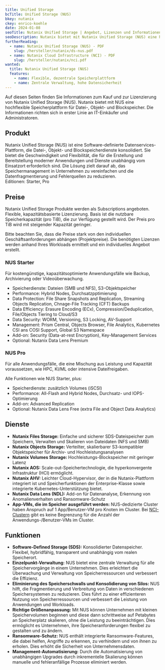 ```yaml
---
title: Unified Storage
bcTitle: Unified Storage (NUS)
bkey: nutanix
ckey: enrico-koehle
date: 2024-01-08
seoTitle: Nutanix Unified Storage | Angebot, Lizenzen und Informationen
seoDescription: Nutanix bietet mit Nutanix Unified Storage (NUS) eine hochflexible Speicherplattform für Datei-, Objekt- und Blockspeicher.
furtherReading:
  - name: Nutanix Unified Storage (NUS) - PDF
    slug: /hersteller/nutanix/ds-nus.pdf
  - name: Nutanix Cloud Infrastructure (NCI) - PDF
    slug: /hersteller/nutanix/nci.pdf
wanted:
  title: Nutanix Unified Storage (NUS)
  features:
    - name: Flexible, dezentrale Speicherplattform
    - name: Zentrale Verwaltung, hohe Datensicherheit
---
```


<Intro>

Auf diesen Seiten finden Sie Informationen zum Kauf und zur Lizenzierung von Nutanix Unified Storage (NUS).
Nutanix bietet mit NUS eine hochflexible Speicherplattform für Datei-, Objekt- und Blockspeicher.
Die Informationen richten sich in erster Linie an IT-Einkäufer und Administratoren.

</Intro>

<TOC />


## Produkt

Nutanix Unified Storage (NUS) ist eine Software-definierte Datenservices-Plattform, die Datei-, Objekt- und Blockspeicherdienste konsolidiert. Sie bietet die Geschwindigkeit und Flexibilität, die für die Erstellung und Bereitstellung moderner Anwendungen und Dienste unabhängig vom Einsatzort erforderlich sind. Die Lösung zielt darauf ab, das Speichermanagement in Unternehmen zu vereinfachen und die Datenfragmentierung und Fehlerquellen zu reduzieren. <br />
Editionen: Starter, Pro


## Preise

Nutanix Unified Storage Produkte werden als Subscriptions angeboten.
Flexible, kapazitätsbasierte Lizenzierung.
Basis ist die nutzbare Speicherkapazität (pro TiB), die zur Verfügung gestellt wird.
Der Preis pro TiB wird mit steigender Kapazität geringer.


<Info>

Bitte beachten Sie, dass die Preise stark von den individuellen Geschäftsanforderungen abhängen (Projektpreise). Die benötigten Lizenzen werden anhand Ihres Workloads ermittelt und ein individuelles Angebot erstellt.

</Info>

<GetInTouch />


### NUS Starter

<ArrowList>

Für kostengünstige, kapazitätsoptimierte Anwendungsfälle wie Backup, Archivierung oder Videoüberwachung.
- Speicherdienste: Dateien (SMB und NFS), S3-Objektspeicher
- Performance: Hybrid Nodes, Durchsatzpptimierung
- Data Protection: File Share Snapshots and Replication, Streaming Objects Replication, Chnage-File Tracking (CFT) Backups
- Data Efficiency: Erasure Encoding (ECx), Compression/Deduplication, File/Objects Tiering to Cloud/S3
- Data Security: WORM, Versioning, S3 Locking, AV-Support
- Management: Prism Central, Objects Browser, File Analytics, Kubernetes CSI ans COSI Support, Global S3 Namespace
- Add-on: Security (Data-at-rest Encryption), Key-Management Services
- Optional: Nutanix Data Lens Premium

</ArrowList>

### NUS Pro

<ArrowList>

Für alle Anwendungsfälle, die eine Mischung aus Leistung und Kapazität voraussetzen, wie HPC, KI/ML oder intensive Dateifreigaben.

Alle Funktionen wie NUS Starter, plus:
- Speicherdienste: zusätzlich Volumes (iSCSI)
- Performance: All-Flash and Hybrid Nodes, Durchsatz- und IOPS-Optimierung
- Add-on: Advanced Replication
- Optional: Nutanix Data Lens Free (extra File and Object Data Analytics)

</ArrowList>

## Dienste

<ArrowList>

- **Nutanix Files Storage:** Einfache und sicherer SDS-Dateispeicher zum Speichern, Verwalten und Skalieren von Dateidaten (NFS und SMB)
- **Nutanix Objects Storage:** Verteilter, skalierbarer S3-kompatibler Objektspeicher für Archiv- und Hochleistungsanalysen
- **Nutanix Volumes Storage:** Hochleistungs-Blockspeicher mit geringer Latenz
- **Nutanix AOS:** Scale-out-Speichertechnologie, die hyperkonvergente Infrastruktur (HCI) ermöglicht.
- **Nutanix AHV:** Leichter Cloud-Hypervisor, der in die Nutanix-Plattform integriert ist und Speicherfunktionen der Enterprise-Klasse sowie integrierte Kubernetes-Unterstützung bietet.
- **Nutanix Data Lens (NDL):** Add-on für Datenanalyse, Erkennung von Anomalienverhalten und Ransomware-Schutz
- **App-VMs, die im Speicher ausgeführt werden:** NUS-dedizierte Cluster haben Anspruch auf 1 App/Benutzer-VM pro Knoten im Cluster. Bei [NCI-Clustern](/hersteller/nutanix/cloud-infrastructure/) gibt es keine Begrenzung für die Anzahl der Anwendungs-/Benutzer-VMs im Cluster.

</ArrowList>



## Funktionen

<ArrowList>


- **Software-Defined Storage (SDS):** Konsolidierter Datenspeicher. Flexibel, hybridfähig, transparent und unabhängig vom realen Speicherort.
- **Einzelpunkt-Verwaltung:** NUS bietet eine zentrale Verwaltung für alle Speichervorgänge in einem Unternehmen. Dies erleichtert die Überwachung und Verwaltung von Speicherressourcen und verbessert die Effizienz.
- **Eliminierung des Speicherschwalls und Konsolidierung von Silos:** NUS hilft, die Fragmentierung und Verbreitung von Daten in verschiedenen Speichersystemen zu reduzieren. Dies führt zu einer effizienteren Nutzung von Speicherressourcen und verbessert die Leistung von Anwendungen und Workloads.
- **Richtige Größenanpassung:** Mit NUS können Unternehmen mit kleinen Speichervolumen beginnen und diese dann schrittweise auf Petabytes an Speicherplatz skalieren, ohne die Leistung zu beeinträchtigen. Dies ermöglicht es Unternehmen, ihre Speicheranforderungen flexibel zu gestalten und zu ändern.
- **Ransomware-Schutz:** NUS enthält integrierte Ransomware-Features, die dabei helfen, Angriffe zu erkennen, zu verhindern und von ihnen zu erholen. Dies erhöht die Sicherheit von Unternehmensdaten.
- **Management-Automatisierung:** Durch die Automatisierung von unabhängigen Upgrades durch inkrementelle Skalierung können manuelle und fehleranfällige Prozesse eliminiert werden.

</ArrowList>





<GetInTouch theme="light" />

